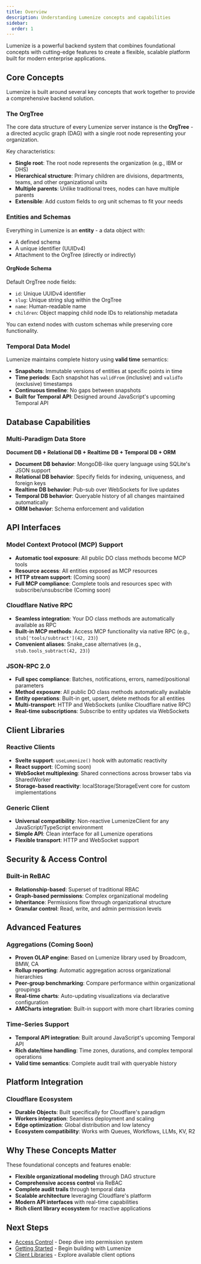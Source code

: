 ```yaml
---
title: Overview
description: Understanding Lumenize concepts and capabilities
sidebar:
  order: 1
---
```


Lumenize is a powerful backend system that combines foundational concepts with cutting-edge features to create a flexible, scalable platform built for modern enterprise applications.

## Core Concepts

Lumenize is built around several key concepts that work together to provide a comprehensive backend solution.

### The OrgTree

The core data structure of every Lumenize server instance is the **OrgTree** - a directed acyclic graph (DAG) with a single root node representing your organization.

Key characteristics:
- **Single root**: The root node represents the organization (e.g., IBM or DHS)
- **Hierarchical structure**: Primary children are divisions, departments, teams, and other organizational units
- **Multiple parents**: Unlike traditional trees, nodes can have multiple parents
- **Extensible**: Add custom fields to org unit schemas to fit your needs

### Entities and Schemas

Everything in Lumenize is an **entity** - a data object with:
- A defined schema
- A unique identifier (UUIDv4)
- Attachment to the OrgTree (directly or indirectly)

#### OrgNode Schema

Default OrgTree node fields:
- `id`: Unique UUIDv4 identifier
- `slug`: Unique string slug within the OrgTree
- `name`: Human-readable name
- `children`: Object mapping child node IDs to relationship metadata

You can extend nodes with custom schemas while preserving core functionality.

### Temporal Data Model

Lumenize maintains complete history using **valid time** semantics:

- **Snapshots**: Immutable versions of entities at specific points in time
- **Time periods**: Each snapshot has `validFrom` (inclusive) and `validTo` (exclusive) timestamps
- **Continuous timeline**: No gaps between snapshots
- **Built for Temporal API**: Designed around JavaScript's upcoming Temporal API

## Database Capabilities

### Multi-Paradigm Data Store

**Document DB + Relational DB + Realtime DB + Temporal DB + ORM**

- **Document DB behavior**: MongoDB-like query language using SQLite's JSON support
- **Relational DB behavior**: Specify fields for indexing, uniqueness, and foreign keys  
- **Realtime DB behavior**: Pub-sub over WebSockets for live updates
- **Temporal DB behavior**: Queryable history of all changes maintained automatically
- **ORM behavior**: Schema enforcement and validation

## API Interfaces

### Model Context Protocol (MCP) Support

- **Automatic tool exposure**: All public DO class methods become MCP tools
- **Resource access**: All entities exposed as MCP resources
- **HTTP stream support**: (Coming soon)
- **Full MCP compliance**: Complete tools and resources spec with subscribe/unsubscribe (Coming soon)

### Cloudflare Native RPC

- **Seamless integration**: Your DO class methods are automatically available as RPC
- **Built-in MCP methods**: Access MCP functionality via native RPC (e.g., `stub['tools/subtract'](42, 23)`)
- **Convenient aliases**: Snake_case alternatives (e.g., `stub.tools_subtract(42, 23)`)

### JSON-RPC 2.0

- **Full spec compliance**: Batches, notifications, errors, named/positional parameters
- **Method exposure**: All public DO class methods automatically available
- **Entity operations**: Built-in get, upsert, delete methods for all entities
- **Multi-transport**: HTTP and WebSockets (unlike Cloudflare native RPC)
- **Real-time subscriptions**: Subscribe to entity updates via WebSockets

## Client Libraries

### Reactive Clients

- **Svelte support**: `useLumenize()` hook with automatic reactivity
- **React support**: (Coming soon)
- **WebSocket multiplexing**: Shared connections across browser tabs via SharedWorker
- **Storage-based reactivity**: localStorage/StorageEvent core for custom implementations

### Generic Client

- **Universal compatibility**: Non-reactive LumenizeClient for any JavaScript/TypeScript environment
- **Simple API**: Clean interface for all Lumenize operations
- **Flexible transport**: HTTP and WebSocket support

## Security & Access Control

### Built-in ReBAC

- **Relationship-based**: Superset of traditional RBAC
- **Graph-based permissions**: Complex organizational modeling
- **Inheritance**: Permissions flow through organizational structure
- **Granular control**: Read, write, and admin permission levels

## Advanced Features

### Aggregations (Coming Soon)

- **Proven OLAP engine**: Based on Lumenize library used by Broadcom, BMW, CA
- **Rollup reporting**: Automatic aggregation across organizational hierarchies  
- **Peer-group benchmarking**: Compare performance within organizational groupings
- **Real-time charts**: Auto-updating visualizations via declarative configuration
- **AMCharts integration**: Built-in support with more chart libraries coming

### Time-Series Support

- **Temporal API integration**: Built around JavaScript's upcoming Temporal API
- **Rich date/time handling**: Time zones, durations, and complex temporal operations
- **Valid time semantics**: Complete audit trail with queryable history

## Platform Integration

### Cloudflare Ecosystem

- **Durable Objects**: Built specifically for Cloudflare's paradigm
- **Workers integration**: Seamless deployment and scaling
- **Edge optimization**: Global distribution and low latency
- **Ecosystem compatibility**: Works with Queues, Workflows, LLMs, KV, R2

## Why These Concepts Matter

These foundational concepts and features enable:
- **Flexible organizational modeling** through DAG structure
- **Comprehensive access control** via ReBAC
- **Complete audit trails** through temporal data
- **Scalable architecture** leveraging Cloudflare's platform
- **Modern API interfaces** with real-time capabilities
- **Rich client library ecosystem** for reactive applications

## Next Steps

- [Access Control](/docs/guides/access-control) - Deep dive into permission system
- [Getting Started](/docs/getting-started/) - Begin building with Lumenize
- [Client Libraries](/docs/client-libraries/) - Explore available client options
